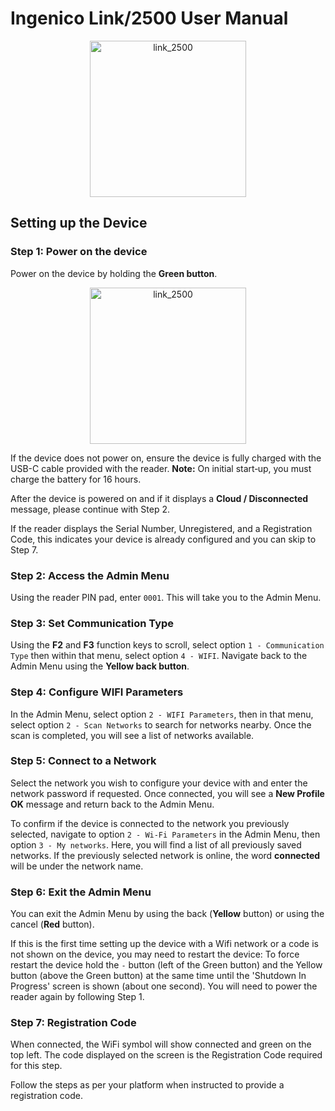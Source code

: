 # Ingenico Link/2500 User Manual

<p align="center">
  <img src="images/pos-devices/link_2500.png" alt="link_2500" width="250" />
</p>

## Setting up the Device

### Step 1: Power on the device

Power on the device by holding the **Green button**.

<p align="center">
  <img
    src="images/pos-devices/link_2500_button.png"
    alt="link_2500"
    width="250"
  />
</p>

If the device does not power on, ensure the device is fully charged with the USB-C cable provided with the reader. **Note:** On initial start‐up, you must charge the battery for 16 hours.

After the device is powered on and if it displays a **Cloud / Disconnected** message, please continue with Step 2.

If the reader displays the Serial Number, Unregistered, and a Registration Code, this indicates your device is already configured and you can skip to Step 7.

### Step 2: Access the Admin Menu

Using the reader PIN pad, enter `0001`. This will take you to the Admin Menu.

### Step 3: Set Communication Type

Using the **F2** and **F3** function keys to scroll, select option `1 - Communication Type` then within that menu, select option `4 - WIFI`. Navigate back to the Admin Menu using the **Yellow back button**.

### Step 4: Configure WIFI Parameters

In the Admin Menu, select option `2 - WIFI Parameters`, then in that menu, select option `2 - Scan Networks` to search for networks nearby. Once the scan is completed, you will see a list of networks available.

### Step 5: Connect to a Network

Select the network you wish to configure your device with and enter the network password if requested. Once connected, you will see a **New Profile OK** message and return back to the Admin Menu.

To confirm if the device is connected to the network you previously selected, navigate to option `2 - Wi-Fi Parameters` in the Admin Menu, then option `3 - My networks`. Here, you will find a list of all previously saved networks. If the previously selected network is online, the word **connected** will be under the network name.

### Step 6: Exit the Admin Menu

You can exit the Admin Menu by using the back (**Yellow** button) or using the cancel (**Red** button).

If this is the first time setting up the device with a Wifi network or a code is not shown on the device, you may need to restart the device:
To force restart the device hold the `-` button (left of the Green button) and the Yellow button (above the Green button) at the same time until the 'Shutdown In Progress' screen is shown (about one second).
You will need to power the reader again by following Step 1.

### Step 7: Registration Code

When connected, the WiFi symbol will show connected and green on the top left. The code displayed on the screen is the Registration Code required for this step.

Follow the steps as per your platform when instructed to provide a registration code.
